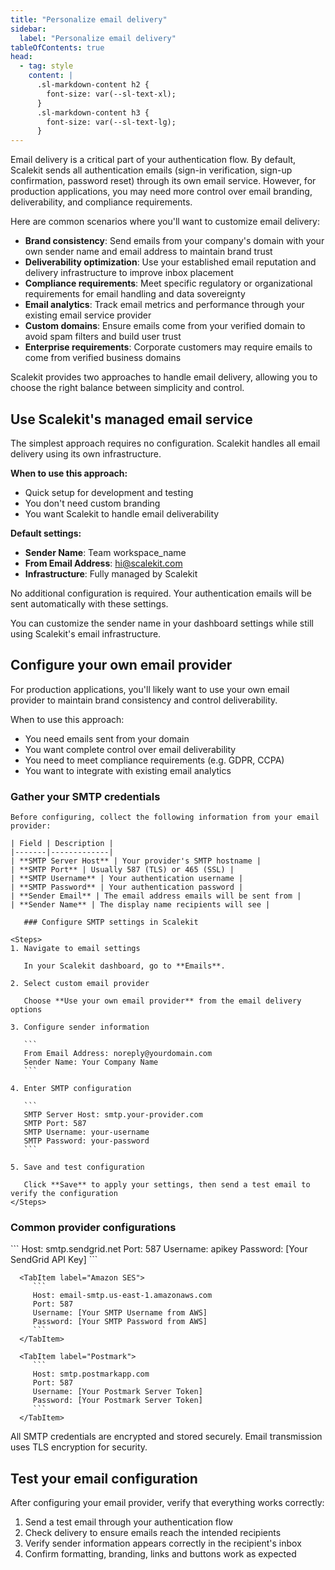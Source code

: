 ```yaml
---
title: "Personalize email delivery"
sidebar:
  label: "Personalize email delivery"
tableOfContents: true
head:
  - tag: style
    content: |
      .sl-markdown-content h2 {
        font-size: var(--sl-text-xl);
      }
      .sl-markdown-content h3 {
        font-size: var(--sl-text-lg);
      }
---
```



Email delivery is a critical part of your authentication flow. By default, Scalekit sends all authentication emails (sign-in verification, sign-up confirmation, password reset) through its own email service. However, for production applications, you may need more control over email branding, deliverability, and compliance requirements.

Here are common scenarios where you'll want to customize email delivery:

- **Brand consistency**: Send emails from your company's domain with your own sender name and email address to maintain brand trust
- **Deliverability optimization**: Use your established email reputation and delivery infrastructure to improve inbox placement
- **Compliance requirements**: Meet specific regulatory or organizational requirements for email handling and data sovereignty
- **Email analytics**: Track email metrics and performance through your existing email service provider
- **Custom domains**: Ensure emails come from your verified domain to avoid spam filters and build user trust
- **Enterprise requirements**: Corporate customers may require emails to come from verified business domains

Scalekit provides two approaches to handle email delivery, allowing you to choose the right balance between simplicity and control.


## Use Scalekit's managed email service <Badge variant="note" text="Default"/>

   The simplest approach requires no configuration. Scalekit handles all email delivery using its own infrastructure.

   **When to use this approach:**
   - Quick setup for development and testing
   - You don't need custom branding
   - You want Scalekit to handle email deliverability

   **Default settings:**
   - **Sender Name**: Team workspace_name
   - **From Email Address**: hi@scalekit.com
   - **Infrastructure**: Fully managed by Scalekit

   No additional configuration is required. Your authentication emails will be sent automatically with these settings.

   <Aside type="tip">
   You can customize the sender name in your dashboard settings while still using Scalekit's email infrastructure.
   </Aside>

## Configure your own email provider

   For production applications, you'll likely want to use your own email provider to maintain brand consistency and control deliverability.

   When to use this approach:
   - You need emails sent from your domain
   - You want complete control over email deliverability
   - You need to meet compliance requirements (e.g. GDPR, CCPA)
   - You want to integrate with existing email analytics

### Gather your SMTP credentials

    Before configuring, collect the following information from your email provider:

    | Field | Description |
    |-------|-------------|
    | **SMTP Server Host** | Your provider's SMTP hostname |
    | **SMTP Port** | Usually 587 (TLS) or 465 (SSL) |
    | **SMTP Username** | Your authentication username |
    | **SMTP Password** | Your authentication password |
    | **Sender Email** | The email address emails will be sent from |
    | **Sender Name** | The display name recipients will see |

       ### Configure SMTP settings in Scalekit

    <Steps>
    1. Navigate to email settings

       In your Scalekit dashboard, go to **Emails**.

    2. Select custom email provider

       Choose **Use your own email provider** from the email delivery options

    3. Configure sender information

       ```
       From Email Address: noreply@yourdomain.com
       Sender Name: Your Company Name
       ```

    4. Enter SMTP configuration

       ```
       SMTP Server Host: smtp.your-provider.com
       SMTP Port: 587
       SMTP Username: your-username
       SMTP Password: your-password
       ```

    5. Save and test configuration

       Click **Save** to apply your settings, then send a test email to verify the configuration
    </Steps>

   ### Common provider configurations

   <Tabs>
      <TabItem label="SendGrid">
         ```
         Host: smtp.sendgrid.net
         Port: 587
         Username: apikey
         Password: [Your SendGrid API Key]
         ```
      </TabItem>

      <TabItem label="Amazon SES">
         ```
         Host: email-smtp.us-east-1.amazonaws.com
         Port: 587
         Username: [Your SMTP Username from AWS]
         Password: [Your SMTP Password from AWS]
         ```
      </TabItem>

      <TabItem label="Postmark">
         ```
         Host: smtp.postmarkapp.com
         Port: 587
         Username: [Your Postmark Server Token]
         Password: [Your Postmark Server Token]
         ```
      </TabItem>
   </Tabs>

   <Aside type="note">
   All SMTP credentials are encrypted and stored securely. Email transmission uses TLS encryption for security.
   </Aside>

## Test your email configuration

   After configuring your email provider, verify that everything works correctly:

   1. Send a test email through your authentication flow
   2. Check delivery to ensure emails reach the intended recipients
   3. Verify sender information appears correctly in the recipient's inbox
   4. Confirm formatting, branding, links and buttons work as expected

